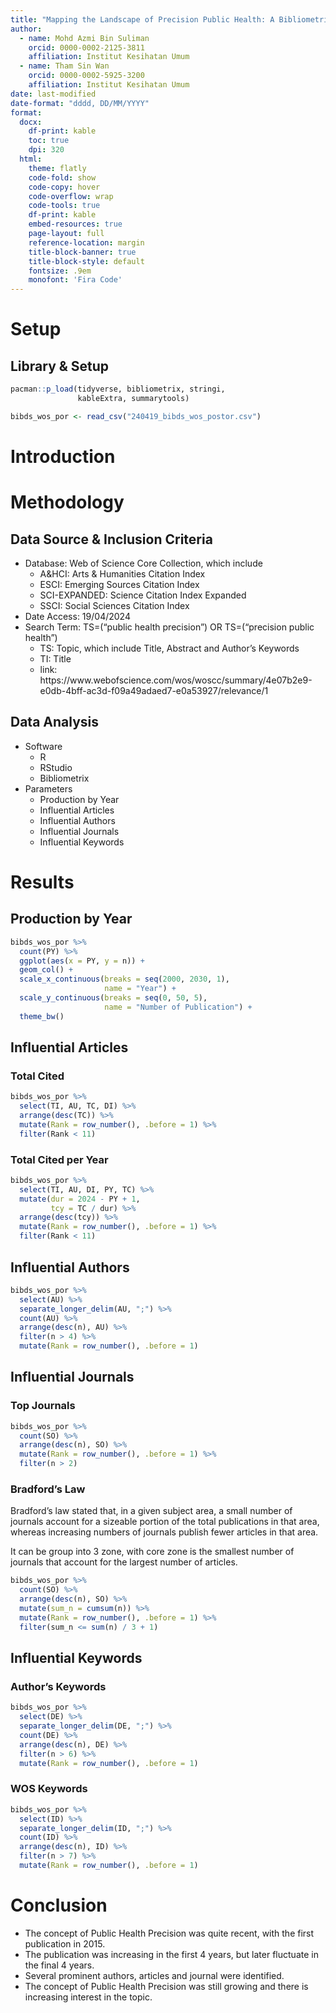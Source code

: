 ```yaml
---
title: "Mapping the Landscape of Precision Public Health: A Bibliometric Analysis of Influential Works and Key Contributors" 
author:
  - name: Mohd Azmi Bin Suliman
    orcid: 0000-0002-2125-3811
    affiliation: Institut Kesihatan Umum
  - name: Tham Sin Wan
    orcid: 0000-0002-5925-3200
    affiliation: Institut Kesihatan Umum
date: last-modified
date-format: "dddd, DD/MM/YYYY"
format:
  docx:
    df-print: kable
    toc: true
    dpi: 320
  html:
    theme: flatly
    code-fold: show
    code-copy: hover
    code-overflow: wrap
    code-tools: true
    df-print: kable
    embed-resources: true
    page-layout: full
    reference-location: margin
    title-block-banner: true
    title-block-style: default
    fontsize: .9em
    monofont: 'Fira Code'
---
```


# Setup

## Library & Setup

```r
pacman::p_load(tidyverse, bibliometrix, stringi, 
               kableExtra, summarytools)

bibds_wos_por <- read_csv("240419_bibds_wos_postor.csv")
```

# Introduction

# Methodology

## Data Source & Inclusion Criteria

-   Database: Web of Science Core Collection, which include
    -   A&HCI: Arts & Humanities Citation Index
    -   ESCI: Emerging Sources Citation Index
    -   SCI-EXPANDED: Science Citation Index Expanded
    -   SSCI: Social Sciences Citation Index
-   Date Access: 19/04/2024
-   Search Term: TS=("public health precision") OR TS=("precision public health")
    -   TS: Topic, which include Title, Abstract and Author's Keywords
    -   TI: Title
    -   link: https://www.webofscience.com/wos/woscc/summary/4e07b2e9-e0db-4bff-ac3d-f09a49adaed7-e0a53927/relevance/1

## Data Analysis

-   Software
    -   R
    -   RStudio
    -   Bibliometrix
-   Parameters
    -   Production by Year
    -   Influential Articles
    -   Influential Authors
    -   Influential Journals
    -   Influential Keywords

# Results

## Production by Year

```r
bibds_wos_por %>%
  count(PY) %>%
  ggplot(aes(x = PY, y = n)) + 
  geom_col() + 
  scale_x_continuous(breaks = seq(2000, 2030, 1), 
                     name = "Year") + 
  scale_y_continuous(breaks = seq(0, 50, 5), 
                     name = "Number of Publication") +
  theme_bw()
```

## Influential Articles

### Total Cited

```r
bibds_wos_por %>% 
  select(TI, AU, TC, DI) %>% 
  arrange(desc(TC)) %>% 
  mutate(Rank = row_number(), .before = 1) %>% 
  filter(Rank < 11)
```

### Total Cited per Year

```r
bibds_wos_por %>% 
  select(TI, AU, DI, PY, TC) %>% 
  mutate(dur = 2024 - PY + 1,
         tcy = TC / dur) %>% 
  arrange(desc(tcy)) %>% 
  mutate(Rank = row_number(), .before = 1) %>% 
  filter(Rank < 11)
```

## Influential Authors

```r
bibds_wos_por %>% 
  select(AU) %>% 
  separate_longer_delim(AU, ";") %>% 
  count(AU) %>% 
  arrange(desc(n), AU) %>%
  filter(n > 4) %>% 
  mutate(Rank = row_number(), .before = 1)
```

## Influential Journals

### Top Journals

```r
bibds_wos_por %>% 
  count(SO) %>% 
  arrange(desc(n), SO) %>% 
  mutate(Rank = row_number(), .before = 1) %>% 
  filter(n > 2) 
```

### Bradford's Law

Bradford's law stated that, in a given subject area, a small number of journals account for a sizeable portion of the total publications in that area, whereas increasing numbers of journals publish fewer articles in that area.

It can be group into 3 zone, with core zone is the smallest number of journals that account for the largest number of articles.

```r
bibds_wos_por %>% 
  count(SO) %>% 
  arrange(desc(n), SO) %>% 
  mutate(sum_n = cumsum(n)) %>% 
  mutate(Rank = row_number(), .before = 1) %>% 
  filter(sum_n <= sum(n) / 3 + 1)
```

## Influential Keywords

### Author's Keywords


```r
bibds_wos_por %>% 
  select(DE) %>% 
  separate_longer_delim(DE, ";") %>% 
  count(DE) %>% 
  arrange(desc(n), DE) %>% 
  filter(n > 6) %>% 
  mutate(Rank = row_number(), .before = 1)
```


### WOS Keywords

```r
bibds_wos_por %>% 
  select(ID) %>%
  separate_longer_delim(ID, ";") %>%
  count(ID) %>%
  arrange(desc(n), ID) %>% 
  filter(n > 7) %>% 
  mutate(Rank = row_number(), .before = 1)
```

# Conclusion

-   The concept of Public Health Precision was quite recent, with the first publication in 2015.
-   The publication was increasing in the first 4 years, but later fluctuate in the final 4 years.
-   Several prominent authors, articles and journal were identified.
-   The concept of Public Health Precision was still growing and there is increasing interest in the topic.
